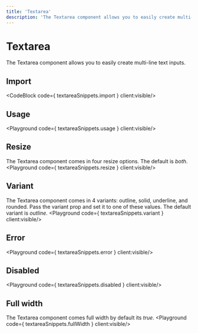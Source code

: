 ```yaml
---
title: 'Textarea'
description: 'The Textarea component allows you to easily create multi-line text inputs.'
---
```


# Textarea

The Textarea component allows you to easily create multi-line text inputs.

## Import
<CodeBlock code={ textareaSnippets.import } client:visible/>

## Usage
<Playground code={ textareaSnippets.usage } client:visible/>

## Resize
The Textarea component comes in four resize options. The default is *both*.
<Playground code={ textareaSnippets.resize } client:visible/>

## Variant
The Textarea component comes in 4 variants: outline, solid, underline, and rounded. Pass the variant prop and set it to one of these values. The default variant is *outline*.
<Playground code={ textareaSnippets.variant } client:visible/>

## Error
<Playground code={ textareaSnippets.error } client:visible/>

## Disabled
<Playground code={ textareaSnippets.disabled } client:visible/>

## Full width
The Textarea component comes full width by default its *true*.
<Playground code={ textareaSnippets.fullWidth } client:visible/>
